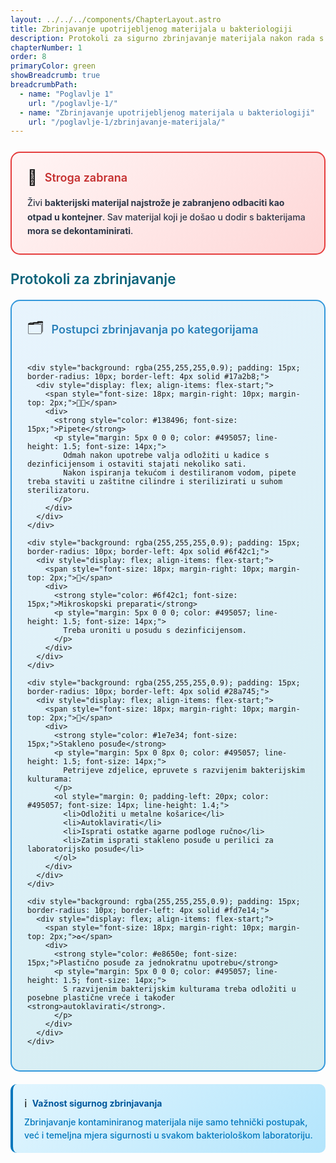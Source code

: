 ```yaml
---
layout: ../../../components/ChapterLayout.astro
title: Zbrinjavanje upotrijebljenog materijala u bakteriologiji
description: Protokoli za sigurno zbrinjavanje materijala nakon rada s bakterijama
chapterNumber: 1
order: 8
primaryColor: green
showBreadcrumb: true
breadcrumbPath:
  - name: "Poglavlje 1"
    url: "/poglavlje-1/"
  - name: "Zbrinjavanje upotrijebljenog materijala u bakteriologiji"
    url: "/poglavlje-1/zbrinjavanje-materijala/"
---
```



<div style="background: linear-gradient(135deg, #fff5f5 0%, #fed7d7 100%); border-radius: 15px; padding: 25px; margin: 25px 0; border: 2px solid #e53e3e;">
  <div style="display: flex; align-items: center; margin-bottom: 15px;">
    <span style="font-size: 24px; margin-right: 12px;">🚫</span>
    <h4 style="margin: 0; color: #c53030; font-weight: 600; font-size: 18px;">Stroga zabrana</h4>
  </div>
  <p style="margin: 0; color: #2d3748; line-height: 1.6; font-weight: 500;">
    Živi <strong>bakterijski materijal najstrože je zabranjeno odbaciti kao otpad u kontejner</strong>. 
    Sav materijal koji je došao u dodir s bakterijama <strong>mora se dekontaminirati</strong>.
  </p>
</div>

<h3 style="color: #096279; font-size: 1.4rem; font-weight: 600; margin: 1.5rem 0 1rem 0;">Protokoli za zbrinjavanje</h3>

<div style="background: linear-gradient(135deg, #e8f4fd 0%, #d1ecf1 100%); border-radius: 15px; padding: 25px; margin: 20px 0; border: 2px solid #3498db;">
  <div style="display: flex; align-items: center; margin-bottom: 20px;">
    <span style="font-size: 24px; margin-right: 12px;">🗂️</span>
    <h4 style="margin: 0; color: #2980b9; font-weight: 600; font-size: 18px;">Postupci zbrinjavanja po kategorijama</h4>
  </div>
  
  <div style="display: grid; gap: 15px;">
    
    <div style="background: rgba(255,255,255,0.9); padding: 15px; border-radius: 10px; border-left: 4px solid #17a2b8;">
      <div style="display: flex; align-items: flex-start;">
        <span style="font-size: 18px; margin-right: 10px; margin-top: 2px;">👩‍🔬</span>
        <div>
          <strong style="color: #138496; font-size: 15px;">Pipete</strong>
          <p style="margin: 5px 0 0 0; color: #495057; line-height: 1.5; font-size: 14px;">
            Odmah nakon upotrebe valja odložiti u kadice s dezinficijensom i ostaviti stajati nekoliko sati. 
            Nakon ispiranja tekućom i destiliranom vodom, pipete treba staviti u zaštitne cilindre i sterilizirati u suhom sterilizatoru.
          </p>
        </div>
      </div>
    </div>
    
    <div style="background: rgba(255,255,255,0.9); padding: 15px; border-radius: 10px; border-left: 4px solid #6f42c1;">
      <div style="display: flex; align-items: flex-start;">
        <span style="font-size: 18px; margin-right: 10px; margin-top: 2px;">🔬</span>
        <div>
          <strong style="color: #6f42c1; font-size: 15px;">Mikroskopski preparati</strong>
          <p style="margin: 5px 0 0 0; color: #495057; line-height: 1.5; font-size: 14px;">
            Treba uroniti u posudu s dezinficijensom.
          </p>
        </div>
      </div>
    </div>
    
    <div style="background: rgba(255,255,255,0.9); padding: 15px; border-radius: 10px; border-left: 4px solid #28a745;">
      <div style="display: flex; align-items: flex-start;">
        <span style="font-size: 18px; margin-right: 10px; margin-top: 2px;">🧫</span>
        <div>
          <strong style="color: #1e7e34; font-size: 15px;">Stakleno posuđe</strong>
          <p style="margin: 5px 0 8px 0; color: #495057; line-height: 1.5; font-size: 14px;">
            Petrijeve zdjelice, epruvete s razvijenim bakterijskim kulturama:
          </p>
          <ol style="margin: 0; padding-left: 20px; color: #495057; font-size: 14px; line-height: 1.4;">
            <li>Odložiti u metalne košarice</li>
            <li>Autoklavirati</li>
            <li>Isprati ostatke agarne podloge ručno</li>
            <li>Zatim isprati stakleno posuđe u perilici za laboratorijsko posuđe</li>
          </ol>
        </div>
      </div>
    </div>
    
    <div style="background: rgba(255,255,255,0.9); padding: 15px; border-radius: 10px; border-left: 4px solid #fd7e14;">
      <div style="display: flex; align-items: flex-start;">
        <span style="font-size: 18px; margin-right: 10px; margin-top: 2px;">♻️</span>
        <div>
          <strong style="color: #e8650e; font-size: 15px;">Plastično posuđe za jednokratnu upotrebu</strong>
          <p style="margin: 5px 0 0 0; color: #495057; line-height: 1.5; font-size: 14px;">
            S razvijenim bakterijskim kulturama treba odložiti u posebne plastične vreće i također <strong>autoklavirati</strong>.
          </p>
        </div>
      </div>
    </div>
    
  </div>
</div>

<div style="background: linear-gradient(135deg, #e1f5fe 0%, #b3e5fc 100%); border-radius: 10px; padding: 18px; margin: 20px 0; border-left: 4px solid #0277bd;">
  <div style="display: flex; align-items: center; margin-bottom: 8px;">
    <span style="font-size: 18px; margin-right: 8px;">ℹ️</span>
    <strong style="color: #01579b;">Važnost sigurnog zbrinjavanja</strong>
  </div>
  <p style="margin: 0; color: #0277bd; line-height: 1.5; font-weight: 500;">
    Zbrinjavanje kontaminiranog materijala nije samo tehnički postupak, već i temeljna mjera sigurnosti u svakom bakteriološkom laboratoriju.
  </p>
</div>

